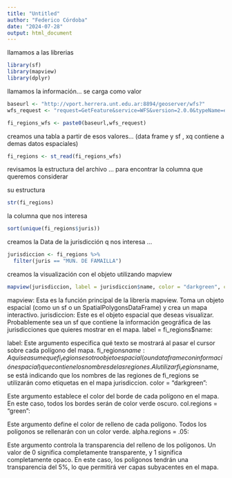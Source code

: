 ```yaml
---
title: "Untitled"
author: "Federico Córdoba"
date: "2024-07-28"
output: html_document
---
```


llamamos a las librerias

```r
library(sf)
library(mapview)
library(dplyr)
```

llamamos la información... se carga como valor

```r
baseurl <- "http://vport.herrera.unt.edu.ar:8894/geoserver/wfs?"
wfs_request <- "request=GetFeature&service=WFS&version=2.0.0&typeName=espacio01:tuc_juris&outputFormat=application/json"

fi_regions_wfs <- paste0(baseurl,wfs_request)
```


creamos una tabla a partir de esos valores...
(data frame y sf , xq contiene a demas datos espaciales)

```r
fi_regions <- st_read(fi_regions_wfs)
```
revisamos la estructura del archivo ... para encontrar la columna que queremos considerar

su estructura

```r
str(fi_regions)
```
la columna que nos interesa

```r
sort(unique(fi_regions$juris))
```

creamos la Data de la jurisdicción q nos interesa ...

```r
jurisdiccion <- fi_regions %>% 
  filter(juris == "MUN. DE FAMAILLA")
```

creamos la visualización con el objeto utilizando mapview

```r
mapview(jurisdiccion, label = jurisdiccion$name, color = "darkgreen", col.regions = "green", alpha.regions = .05)
```


mapview: Esta es la función principal de la librería mapview. Toma un objeto espacial (como un sf o un SpatialPolygonsDataFrame) y crea un mapa interactivo.
jurisdiccion: Este es el objeto espacial que deseas visualizar. Probablemente sea un sf que contiene la información geográfica de las jurisdicciones que quieres mostrar en el mapa.
label = fi_regions$name:

label: Este argumento especifica qué texto se mostrará al pasar el cursor sobre cada polígono del mapa.
fi_regions$name: Aquí se asume que fi_regions es otro objeto espacial (o un data frame con información espacial) que contiene los nombres de las regiones. Al utilizar fi_regions$name, se está indicando que los nombres de las regiones de fi_regions se utilizarán como etiquetas en el mapa jurisdiccion.
color = "darkgreen":

Este argumento establece el color del borde de cada polígono en el mapa. En este caso, todos los bordes serán de color verde oscuro.
col.regions = "green":

Este argumento define el color de relleno de cada polígono. Todos los polígonos se rellenarán con un color verde.
alpha.regions = .05:

Este argumento controla la transparencia del relleno de los polígonos. Un valor de 0 significa completamente transparente, y 1 significa completamente opaco. En este caso, los polígonos tendrán una transparencia del 5%, lo que permitirá ver capas subyacentes en el mapa.




